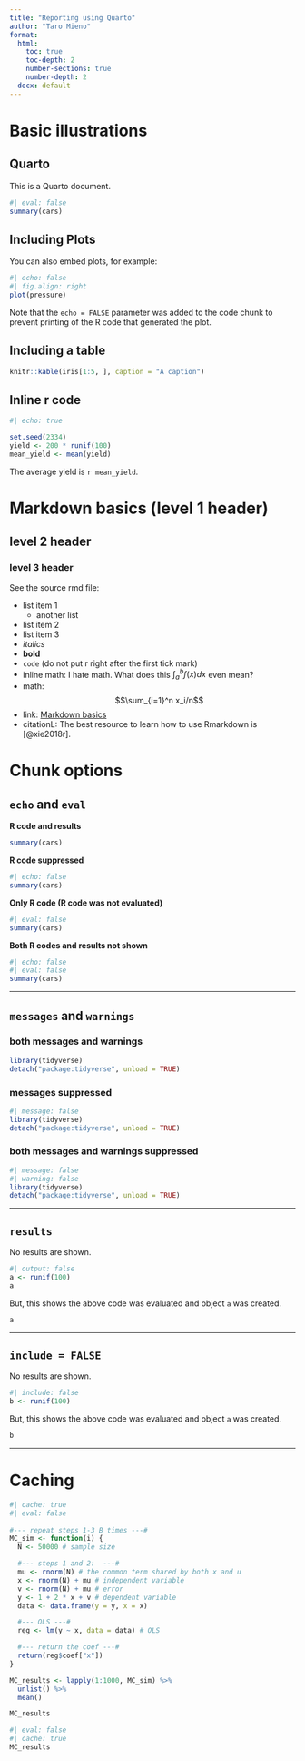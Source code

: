 ```yaml
---
title: "Reporting using Quarto"
author: "Taro Mieno"
format:
  html:
    toc: true
    toc-depth: 2
    number-sections: true
    number-depth: 2
  docx: default
---
```


# Basic illustrations

## Quarto

This is a Quarto document. 

```r
#| eval: false
summary(cars)
```

## Including Plots

You can also embed plots, for example:

```r
#| echo: false
#| fig.align: right
plot(pressure)
```

Note that the `echo = FALSE` parameter was added to the code chunk to prevent printing of the R code that generated the plot.

## Including a table

```r
knitr::kable(iris[1:5, ], caption = "A caption")
```

## Inline r code

```r
#| echo: true

set.seed(2334)
yield <- 200 * runif(100)
mean_yield <- mean(yield)
```

The average yield is `r mean_yield`. 

# Markdown basics (level 1 header)

## level 2 header

### level 3 header

See the source rmd file:

+ list item 1
  - another list
+ list item 2
+ list item 3
+ *italics*
+ **bold**
+ `code` (do not put r right after the first tick mark)
+ inline math: I hate math. What does this $\int_a^b f(x)dx$ even mean?
+ math: $$\sum_{i=1}^n x_i/n$$
+ link: [Markdown basics](https://rmarkdown.rstudio.com/lesson-8.html)
+ citationL: The best resource to learn how to use Rmarkdown is [@xie2018r].

# Chunk options 

## `echo` and `eval`

**R code and results** 

```r
summary(cars)
```

**R code suppressed** 

```r
#| echo: false
summary(cars)
```

**Only R code (R code was not evaluated)**

```r
#| eval: false
summary(cars)
```

**Both R codes and results not shown**

```r
#| echo: false
#| eval: false 
summary(cars)
```

---

## `messages` and `warnings`

### both messages and warnings

```r
library(tidyverse)
detach("package:tidyverse", unload = TRUE)
```

### messages suppressed

```r
#| message: false
library(tidyverse)
detach("package:tidyverse", unload = TRUE)
```

### both messages and warnings suppressed

```r
#| message: false
#| warning: false 
library(tidyverse)
detach("package:tidyverse", unload = TRUE)
```

---

## `results`

No results are shown.

```r
#| output: false
a <- runif(100)
a
```

But, this shows the above code was evaluated and object `a` was created.

```r
a
```

---

## `include = FALSE`

No results are shown.

```r
#| include: false
b <- runif(100)
```

But, this shows the above code was evaluated and object `a` was created.

```r
b
```

---

# Caching

```r
#| cache: true
#| eval: false 
 
#--- repeat steps 1-3 B times ---#
MC_sim <- function(i) {
  N <- 50000 # sample size

  #--- steps 1 and 2:  ---#
  mu <- rnorm(N) # the common term shared by both x and u
  x <- rnorm(N) + mu # independent variable
  v <- rnorm(N) + mu # error
  y <- 1 + 2 * x + v # dependent variable
  data <- data.frame(y = y, x = x)

  #--- OLS ---#
  reg <- lm(y ~ x, data = data) # OLS

  #--- return the coef ---#
  return(reg$coef["x"])
}

MC_results <- lapply(1:1000, MC_sim) %>%
  unlist() %>%
  mean()

MC_results
```

```r
#| eval: false
#| cache: true
MC_results
```

